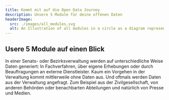 ```yaml
---
title: Kommt mit auf die Open Data Journey
description: Unsere 5 Module für deine offenen Daten
headerImage:
  src: ./images/all_modules.svg
  alt: An Illustration of all modules in a circle as a diagram representing the Open Data Journey
---
```


## Usere 5 Module auf einen Blick

In einer Senats- oder Bezirksverwaltung werden auf unterschiedliche Weise Daten generiert: In Fachverfahren, über eigene Erhebungen oder durch Beauftragungen an externe Dienstleister. Kaum ein Vorgehen in der Verwaltung kommt mittlerweile ohne Daten aus. Und oftmals werden Daten aus der Verwaltung angefragt. Zum Beispiel aus der Zivilgesellschaft, von anderen Behörden oder benachbarten Abteilungen und natürlich von Presse und Medien.
